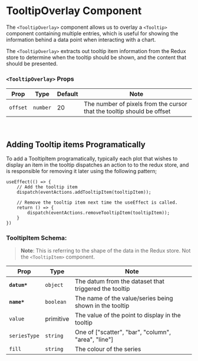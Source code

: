 
# TooltipOverlay Component

The `<TooltipOverlay>` component allows us to overlay a <LinkTo kind="components-tooltip--default#tooltip-component">`<Tooltip>`</LinkTo> component containing multiple entries, which is useful for showing the information behind a data point when interacting with a chart.

The `<TooltipOverlay>` extracts out tooltip item information from the Redux store to determine when the tooltip should be shown, and the content that should be presented.

<Canvas>
    <Story id="components-tooltipoverlay--default" />
</Canvas>

### `<TooltipOverlay>` Props

| Prop     | Type     | Default | Note                                                                   |
| -------- | -------- | ------- | ---------------------------------------------------------------------- |
| `offset` | `number` | 20      | The number of pixels from the cursor that the tooltip should be offset |

<br />

## Adding Tooltip items Programatically

To add a TooltipItem programatically, typically each plot that wishes to display an item in the tooltip dispatches an action to to the redux store, and is responsible for removing it later using the following pattern;

```
useEffect(() => {
    // Add the tooltip item
    dispatch(eventActions.addTooltipItem(tooltipItem));

    // Remove the tooltip item next time the useEffect is called.
    return () => {
        dispatch(eventActions.removeTooltipItem(tooltipItem));
    }
})
```

### TooltipItem Schema:

> **Note**: This is referring to the shape of the data in the Redux store. Not the `<TooltipItem>` component.

| Prop         | Type      | Note                                                    |
| ------------ | --------- | ------------------------------------------------------- |
| **`datum*`** | `object`  | The datum from the dataset that triggered the tooltip   |
| **`name*`**  | `boolean` | The name of the value/series being shown in the tooltip |
| `value`      | primitive | The value of the point to display in the tooltip        |
| `seriesType` | `string`  | One of ["scatter", "bar", "column", "area", "line"]     |
| `fill`       | `string`  | The colour of the series                                |

<br />
